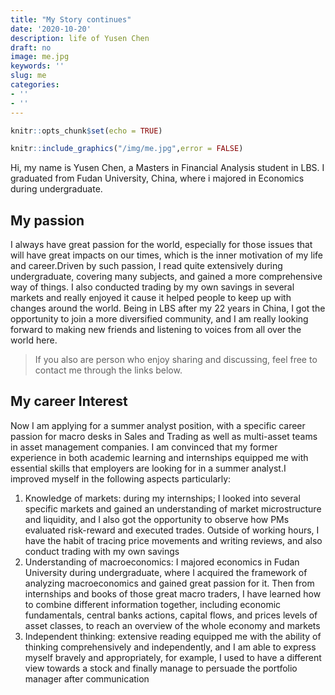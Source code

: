 ```yaml
---
title: "My Story continues"
date: '2020-10-20'
description: life of Yusen Chen
draft: no
image: me.jpg
keywords: ''
slug: me
categories:
- ''
- ''
---
```


```r
knitr::opts_chunk$set(echo = TRUE)
```

```r
knitr::include_graphics("/img/me.jpg",error = FALSE)
```


Hi, my name is Yusen Chen, a Masters in Financial Analysis student in LBS. I graduated from Fudan University, China, where i majored in Economics during undergraduate.

## My passion
I always have great passion for the world, especially for those issues that will have great impacts on our times, which is the inner motivation of my life and career.Driven by such passion, I read quite extensively during undergraduate, covering many subjects, and gained a more comprehensive way of things. I also conducted trading by my own savings in several markets and really enjoyed it cause it helped people to keep up with changes around the world. Being in LBS after my 22 years in China, I got the opportunity to join a more diversified community, and I am really looking forward to making new friends and listening to voices from all over the world here.

>If you also are person who enjoy sharing and discussing, feel free to contact me through the links below.

## My career Interest
Now I am applying for a summer analyst position, with a specific career passion for macro desks in Sales and Trading as well as multi-asset teams in asset management companies. I am convinced that my former experience in both academic learning and internships equipped me with essential skills that employers are looking for in a summer analyst.I improved myself in the following aspects particularly:

1. Knowledge of markets: during my internships; I looked into several specific markets and gained an understanding of market microstructure and liquidity, and I also got the opportunity to observe how PMs evaluated risk-reward and executed trades. Outside of working hours, I have the habit of tracing price movements and writing reviews, and also conduct trading with my own savings
2. Understanding of macroeconomics: I majored economics in Fudan University during undergraduate, where I acquired the framework of analyzing macroeconomics and gained great passion for it. Then from internships and books of those great macro traders, I have learned how to combine different information together, including economic fundamentals, central banks actions, capital flows, and prices levels of asset classes, to reach an overview of the whole economy and markets
3. Independent thinking: extensive reading equipped me with the ability of thinking comprehensively and independently, and I am able to express myself bravely and appropriately, for example, I used to have a different view towards a stock and finally manage to persuade the portfolio manager after communication